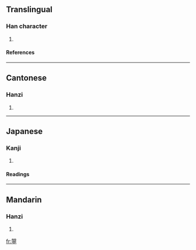==Translingual==
===Han character===
{{Han char|rn=72|rad=日|as=12|sn=16|four=6710<sub>1</sub>|canj=日月十金一 (ABJCM)}}
# {{defn|Han|sort=日12}}
====References====
{{Han ref|kx=0500.251|dkj=14186|hdz=21537.010|uh=66CC|ud=26316|bh=E9BC|bd=59836}}

----
==Cantonese==
===Hanzi===
{{yue-hanzi|jyut=|y=jiu3}}
# {{defn|Cantonese}}

----
==Japanese==
===Kanji===
{{ja-kanji|grade=|rs=日12}}
# {{defn|Japanese}} 
====Readings====
{{ja-readings|on=[[しょう]] (shō)|kun=[[てえる]] (teeru), [[てえらす]] (teerasu), [[てえれる]] (teereru)}}

----
==Mandarin==
===Hanzi===
{{cmn-hanzi|pin=[[zhào]] (zhao4)|wg=chao<sup>4</sup>}}
# {{defn|Mandarin}}

[[fr:曌]]